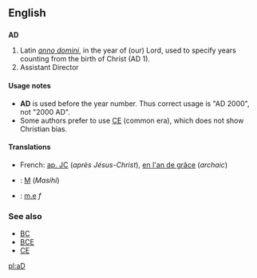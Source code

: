 ==English==
==={{initialism}}===
'''AD'''

#Latin ''[[Anno Domini#Latin|anno domini]]'', in the year of (our) Lord, used to specify years counting from the birth of Christ (AD 1).
#Assistant Director

====Usage notes====
*'''AD''' is used before the year number.  Thus correct usage is "AD 2000", not "2000 AD".
*Some authors prefer to use [[CE]] (common era), which does not show Christian bias.

====Translations====
*French: [[ap. JC]] (''après Jésus-Christ''), [[en l'an de grâce]] (''archaic'')
*{{ms}}: [[M]] (''Masihi'')
*{{lt}}: [[m.e]] ''f''

===See also===
*[[BC]]
*[[BCE]]
*[[CE]]

[[pl:aD]]